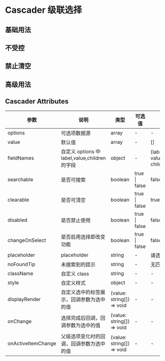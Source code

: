 # Cascader 级联选择

## 基础用法


<DemoBasic />

## 不受控


<DemoChange />

## 禁止清空


<DemoForbidclear />

## 高级用法


<DemoAdvanced />

## Cascader Attributes

| 参数               | 说明                                          | 类型                      | 可选值        | 默认值                                              |
| ------------------ | --------------------------------------------- | ------------------------- | ------------- | --------------------------------------------------- |
| options            | 可选项数据源                                  | array                     | -             | -                                                   |
| value              | 默认值                                        | array                     | -             | []                                                  |
| fieldNames         | 自定义 options 中 label,value,children 的字段 | object                    | -             | {label:'label', value:'value', children:'children'} |
| searchable         | 是否可搜索                                    | boolean                   | true \| false | false                                               |
| clearable          | 是否可清空                                    | boolean                   | true \| false | true                                                |
| disabled           | 是否禁止使用                                  | boolean                   | true \| false | false                                               |
| changeOnSelect     | 是否启用选择即改变功能                        | boolean                   | true \| false | false                                               |
| placeholder        | placeholder                                   | string                    | -             | 请选择                                              |
| noFoundTip         | 未搜索到的提示                                | string                    | -             | 无匹配数据                                          |
| className          | 自定义 class                                  | string                    | -             | -                                                   |
| style              | 自定义样式                                    | object                    | -             | -                                                   |
| displayRender      | 自定义选中的标签展示，回调参数为选中的值      | (value: string[]) => void | -             | -                                                   |
| onChange           | 选择完成后回调，回调参数为选中的值            | (value: string[]) => void | -             | -                                                   |
| onActiveItemChange | 父级选项变化时的回调，回调参数为选中的值      | (value: string[]) => void | -             | -                                                   |
